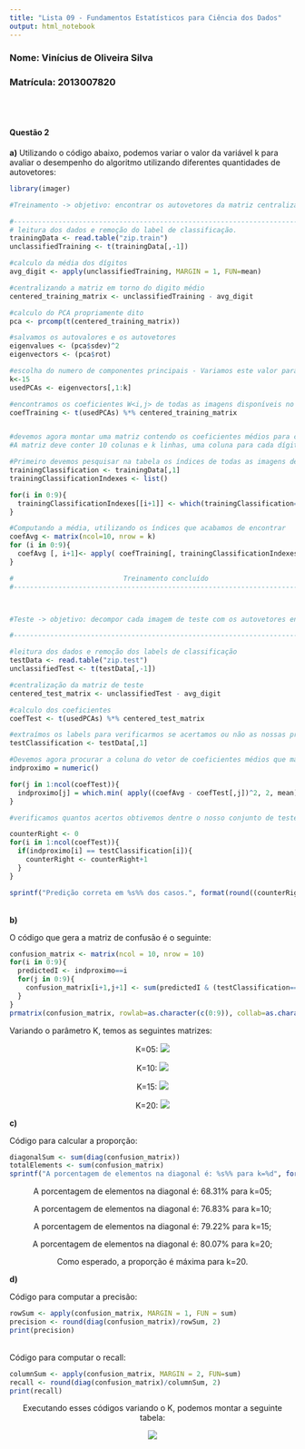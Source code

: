 ```yaml
---
title: "Lista 09 - Fundamentos Estatísticos para Ciência dos Dados"
output: html_notebook
---
```

<h3>Nome: Vinícius de Oliveira Silva</h3>

<h3>Matrícula: 2013007820</h3>

<br/>
<br/><h4><b>Questão 2</b></h4>



<b>a)</b> Utilizando o código abaixo, podemos variar o valor da variável k para avaliar o desempenho do algoritmo utilizando diferentes quantidades de autovetores: 
```r
library(imager)
```

```r



#Treinamento -> objetivo: encontrar os autovetores da matriz centralizada e os coeficientes médios para cada grupo de dígitos.

#------------------------------------------------------------------------
# leitura dos dados e remoção do label de classificação.
trainingData <- read.table("zip.train")
unclassifiedTraining <- t(trainingData[,-1])

#calculo da média dos dígitos
avg_digit <- apply(unclassifiedTraining, MARGIN = 1, FUN=mean)

#centralizando a matriz em torno do digito médio
centered_training_matrix <- unclassifiedTraining - avg_digit

#calculo do PCA propriamente dito
pca <- prcomp(t(centered_training_matrix))

#salvamos os autovalores e os autovetores
eigenvalues <- (pca$sdev)^2
eigenvectors <- (pca$rot)

#escolha do numero de componentes principais - Variamos este valor para avaliarmos o modelo
k<-15
usedPCAs <- eigenvectors[,1:k]

#encontramos os coeficientes W<i,j> de todas as imagens disponíveis no treinamento
coefTraining <- t(usedPCAs) %*% centered_training_matrix


#devemos agora montar uma matriz contendo os coeficientes médios para cada grupo.
#A matriz deve conter 10 colunas e k linhas, uma coluna para cada dígito e uma linha para cada coeficiente que multiplicará um autovetor utilizado.

#Primeiro devemos pesquisar na tabela os índices de todas as imagens de cada dígito para podermos computar a média de cada grupo:
trainingClassification <- trainingData[,1]
trainingClassificationIndexes <- list()

for(i in 0:9){
  trainingClassificationIndexes[[i+1]] <- which(trainingClassification==i)
}

#Computando a média, utilizando os índices que acabamos de encontrar
coefAvg <- matrix(ncol=10, nrow = k)
for (i in 0:9){
  coefAvg [, i+1]<- apply( coefTraining[, trainingClassificationIndexes[[i+1]] ], MARGIN=1, FUN=mean)
}

#                           Treinamento concluído
#------------------------------------------------------------------------



#Teste -> objetivo: decompor cada imagem de teste com os autovetores encontrados, computar o conjunto de coeficientes e verificar qual dentre os conjuntos de coeficientes médios conhecidos mais se aproxima dele.

#------------------------------------------------------------------------

#leitura dos dados e remoção dos labels de classificação
testData <- read.table("zip.test")
unclassifiedTest <- t(testData[,-1])

#centralização da matriz de teste
centered_test_matrix <- unclassifiedTest - avg_digit

#calculo dos coeficientes
coefTest <- t(usedPCAs) %*% centered_test_matrix

#extraímos os labels para verificarmos se acertamos ou não as nossas predições
testClassification <- testData[,1]

#Devemos agora procurar a coluna do vetor de coeficientes médios que mais se aproximam do coeficientes computados para esta amostra de teste. -> esta é a nossa predição
indproximo = numeric()

for(j in 1:ncol(coefTest)){
  indproximo[j] = which.min( apply((coefAvg - coefTest[,j])^2, 2, mean) ) - 1
}

#verificamos quantos acertos obtivemos dentre o nosso conjunto de teste

counterRight <- 0
for(i in 1:ncol(coefTest)){
  if(indproximo[i] == testClassification[i]){
    counterRight <- counterRight+1
  }
}

sprintf("Predição correta em %s%% dos casos.", format(round((counterRight/ncol(coefTest))*100, digits=2), nsmall = 2))
```

<br/>
<b>b)</b>

O código que gera a matriz de confusão é o seguinte:

```r
confusion_matrix <- matrix(ncol = 10, nrow = 10)
for(i in 0:9){
  predictedI <- indproximo==i
  for(j in 0:9){
    confusion_matrix[i+1,j+1] <- sum(predictedI & (testClassification==j))
  }
}
prmatrix(confusion_matrix, rowlab=as.character(c(0:9)), collab=as.character(c(0:9)))
```

Variando o parâmetro K, temos as seguintes matrizes:

<center>
K=05:
<img src="ConfusionK=5.PNG"></img>
<br/>


K=10:
<img src="ConfusionK=10.PNG"></img>
<br/>


K=15:
<img src="ConfusionK=15.PNG"></img>
<br/>


K=20:
<img src="ConfusionK=20.PNG"></img>
<br/>
</center>

<b>c)</b>

Código para calcular a proporção:

```r
diagonalSum <- sum(diag(confusion_matrix))
totalElements <- sum(confusion_matrix)
sprintf("A porcentagem de elementos na diagonal é: %s%% para k=%d", format(round((diagonalSum/totalElements)*100, digits=2), nsmall = 2), k)
```
<center>
A porcentagem de elementos na diagonal é: 68.31% para k=05;

A porcentagem de elementos na diagonal é: 76.83% para k=10;

A porcentagem de elementos na diagonal é: 79.22% para k=15;

A porcentagem de elementos na diagonal é: 80.07% para k=20;

Como esperado, a proporção é máxima para k=20.
</center>


<b>d)</b>

Código para computar a precisão:
```r

rowSum <- apply(confusion_matrix, MARGIN = 1, FUN = sum)
precision <- round(diag(confusion_matrix)/rowSum, 2)
print(precision)
```

<br/>
Código para computar o recall:
```r

columnSum <- apply(confusion_matrix, MARGIN = 2, FUN=sum)
recall <- round(diag(confusion_matrix)/columnSum, 2)
print(recall)
```


<center>
Executando esses códigos variando o K, podemos montar a seguinte tabela:

<img src="PrecisionRecall.PNG"></img>
</center>

<br/>
<br/>
